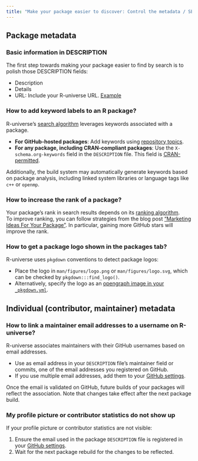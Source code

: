 ```yaml
---
title: "Make your package easier to discover: Control the metadata / SEO"
---
```


## Package metadata

### Basic information in DESCRIPTION

The first step towards making your package easier to find by search is to polish those DESCRIPTION fields:

- Description
- Details 
- URL: Include your R-universe URL. [Example](https://github.com/r-lib/gert/blob/e5030397517a8658ade1d82a6edd788cf7e935da/DESCRIPTION#L16-L17)  

### How to add keyword labels to an R package? {#keywords}

R-universe's [search algorithm](#rank) leverages keywords associated with a package.  

- **For GitHub-hosted packages**: Add keywords using [repository topics](https://docs.github.com/en/repositories/managing-your-repositorys-settings-and-features/customizing-your-repository/classifying-your-repository-with-topics).  
- **For any package, including CRAN-compliant packages**: Use the `X-schema.org-keywords` field in the `DESCRIPTION` file. This field is [CRAN-permitted](https://cs.github.com/?q=org%3Acran+X-schema.org-keywords).  

Additionally, the build system may automatically generate keywords based on package analysis, including linked system libraries or language tags like `c++` or `openmp`.  

### How to increase the rank of a package? {#better-rank}

Your package’s rank in search results depends on its [ranking algorithm](#rank).  
To improve ranking, you can follow strategies from the blog post ["Marketing Ideas For Your Package"](https://ropensci.org/blog/2024/03/07/package-marketing/).
In particular, gaining more GitHub stars will improve the rank. 

### How to get a package logo shown in the packages tab?

R-universe uses `pkgdown` conventions to detect package logos:  

- Place the logo in `man/figures/logo.png` or `man/figures/logo.svg`, which can be checked by `pkgdown:::find_logo()`.
- Alternatively, specify the logo as an [opengraph image in your `_pkgdown.yml`](https://pkgdown.r-lib.org/articles/metadata.html#site-wide-customization).  

## Individual (contributor, maintainer) metadata

### How to link a maintainer email addresses to a username on R-universe?

R-universe associates maintainers with their GitHub usernames based on email addresses.  

- Use as email address in your `DESCRIPTION` file’s maintainer field or commits, one of the email addresses you registered on GitHub.  
- If you use multiple email addresses, add them to your [GitHub settings](https://github.com/settings/emails).  

Once the email is validated on GitHub, future builds of your packages will reflect the association. 
Note that changes take effect after the next package build.  

### My profile picture or contributor statistics do not show up

If your profile picture or contributor statistics are not visible:  

1. Ensure the email used in the package `DESCRIPTION` file is registered in your [GitHub settings](https://github.com/settings/emails).  
2. Wait for the next package rebuild for the changes to be reflected. 

